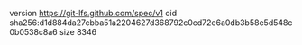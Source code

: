 version https://git-lfs.github.com/spec/v1
oid sha256:d1d884da27cbba51a2204627d368792c0cd72e6a0db3b58e5d548c0b0538c8a6
size 8346
